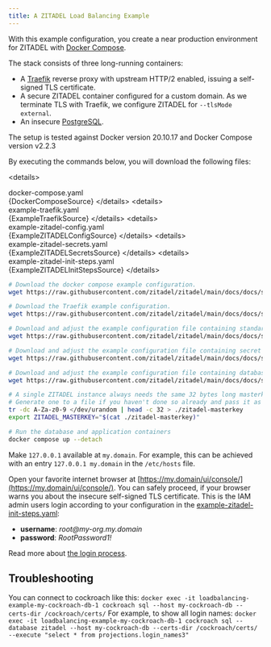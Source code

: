 ```yaml
---
title: A ZITADEL Load Balancing Example
---
```



With this example configuration, you create a near production environment for ZITADEL with [Docker Compose](https://docs.docker.com/compose/).

The stack consists of three long-running containers:
- A [Traefik](https://doc.traefik.io/traefik/) reverse proxy with upstream HTTP/2 enabled, issuing a self-signed TLS certificate.
- A secure ZITADEL container configured for a custom domain. As we terminate TLS with Traefik, we configure ZITADEL for `--tlsMode external`.
- An insecure [PostgreSQL](https://www.postgresql.org/docs/current/index.html).

The setup is tested against Docker version 20.10.17 and Docker Compose version v2.2.3

By executing the commands below, you will download the following files:

\<details><summary>docker-compose.yaml</summary>
    <CodeBlock language="yaml">{DockerComposeSource}</CodeBlock>
\</details>
\<details><summary>example-traefik.yaml</summary>
    <CodeBlock language="yaml">{ExampleTraefikSource}</CodeBlock>
\</details>
\<details><summary>example-zitadel-config.yaml</summary>
    <CodeBlock language="yaml">{ExampleZITADELConfigSource}</CodeBlock>
\</details>
\<details><summary>example-zitadel-secrets.yaml</summary>
    <CodeBlock language="yaml">{ExampleZITADELSecretsSource}</CodeBlock>
\</details>
\<details><summary>example-zitadel-init-steps.yaml</summary>
    <CodeBlock language="yaml">{ExampleZITADELInitStepsSource}</CodeBlock>
\</details>

```bash
# Download the docker compose example configuration.
wget https://raw.githubusercontent.com/zitadel/zitadel/main/docs/docs/self-hosting/deploy/loadbalancing-example/docker-compose.yaml

# Download the Traefik example configuration.
wget https://raw.githubusercontent.com/zitadel/zitadel/main/docs/docs/self-hosting/deploy/loadbalancing-example/example-traefik.yaml

# Download and adjust the example configuration file containing standard configuration.
wget https://raw.githubusercontent.com/zitadel/zitadel/main/docs/docs/self-hosting/deploy/loadbalancing-example/example-zitadel-config.yaml

# Download and adjust the example configuration file containing secret configuration.
wget https://raw.githubusercontent.com/zitadel/zitadel/main/docs/docs/self-hosting/deploy/loadbalancing-example/example-zitadel-secrets.yaml

# Download and adjust the example configuration file containing database initialization configuration.
wget https://raw.githubusercontent.com/zitadel/zitadel/main/docs/docs/self-hosting/deploy/loadbalancing-example/example-zitadel-init-steps.yaml

# A single ZITADEL instance always needs the same 32 bytes long masterkey
# Generate one to a file if you haven't done so already and pass it as environment variable
tr -dc A-Za-z0-9 </dev/urandom | head -c 32 > ./zitadel-masterkey
export ZITADEL_MASTERKEY="$(cat ./zitadel-masterkey)"

# Run the database and application containers
docker compose up --detach
```

Make `127.0.0.1` available at `my.domain`. For example, this can be achieved with an entry `127.0.0.1 my.domain` in the `/etc/hosts` file.

Open your favorite internet browser at [https://my.domain/ui/console/](https://my.domain/ui/console/).
You can safely proceed, if your browser warns you about the insecure self-signed TLS certificate.
This is the IAM admin users login according to your configuration in the [example-zitadel-init-steps.yaml](./example-zitadel-init-steps.yaml):
- **username**: *root@<span></span>my-org.my.domain*
- **password**: *RootPassword1!*

Read more about [the login process](/guides/integrate/login/oidc/login-users).

<NoteInstanceNotFound/>

## Troubleshooting

You can connect to cockroach like this: `docker exec -it loadbalancing-example-my-cockroach-db-1 cockroach sql --host my-cockroach-db --certs-dir /cockroach/certs/`
For example, to show all login names: `docker exec -it loadbalancing-example-my-cockroach-db-1 cockroach sql --database zitadel --host my-cockroach-db --certs-dir /cockroach/certs/ --execute "select * from projections.login_names3"`
